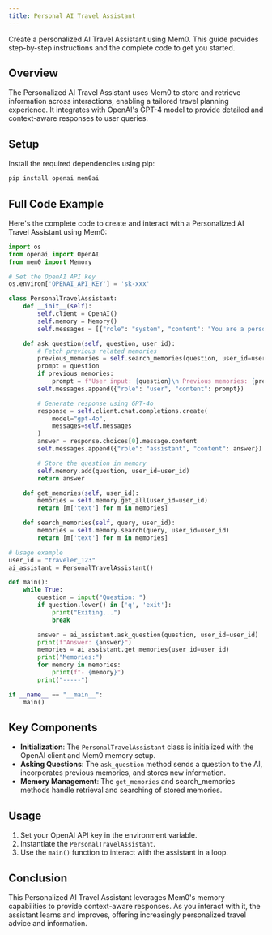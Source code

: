 ```yaml
---
title: Personal AI Travel Assistant
---
```

Create a personalized AI Travel Assistant using Mem0. This guide provides step-by-step instructions and the complete code to get you started.

## Overview

The Personalized AI Travel Assistant uses Mem0 to store and retrieve information across interactions, enabling a tailored travel planning experience. It integrates with OpenAI's GPT-4 model to provide detailed and context-aware responses to user queries.

## Setup

Install the required dependencies using pip:

```bash
pip install openai mem0ai
```

## Full Code Example

Here's the complete code to create and interact with a Personalized AI Travel Assistant using Mem0:

```python
import os
from openai import OpenAI
from mem0 import Memory

# Set the OpenAI API key
os.environ['OPENAI_API_KEY'] = 'sk-xxx'

class PersonalTravelAssistant:
    def __init__(self):
        self.client = OpenAI()
        self.memory = Memory()
        self.messages = [{"role": "system", "content": "You are a personal AI Assistant."}]

    def ask_question(self, question, user_id):
        # Fetch previous related memories
        previous_memories = self.search_memories(question, user_id=user_id)
        prompt = question
        if previous_memories:
            prompt = f"User input: {question}\n Previous memories: {previous_memories}"
        self.messages.append({"role": "user", "content": prompt})

        # Generate response using GPT-4o
        response = self.client.chat.completions.create(
            model="gpt-4o",
            messages=self.messages
        )
        answer = response.choices[0].message.content
        self.messages.append({"role": "assistant", "content": answer})

        # Store the question in memory
        self.memory.add(question, user_id=user_id)
        return answer

    def get_memories(self, user_id):
        memories = self.memory.get_all(user_id=user_id)
        return [m['text'] for m in memories]

    def search_memories(self, query, user_id):
        memories = self.memory.search(query, user_id=user_id)
        return [m['text'] for m in memories]

# Usage example
user_id = "traveler_123"
ai_assistant = PersonalTravelAssistant()

def main():
    while True:
        question = input("Question: ")
        if question.lower() in ['q', 'exit']:
            print("Exiting...")
            break

        answer = ai_assistant.ask_question(question, user_id=user_id)
        print(f"Answer: {answer}")
        memories = ai_assistant.get_memories(user_id=user_id)
        print("Memories:")
        for memory in memories:
            print(f"- {memory}")
        print("-----")

if __name__ == "__main__":
    main()
```

## Key Components

- **Initialization**: The `PersonalTravelAssistant` class is initialized with the OpenAI client and Mem0 memory setup.
- **Asking Questions**: The `ask_question` method sends a question to the AI, incorporates previous memories, and stores new information.
- **Memory Management**: The `get_memories` and search_memories methods handle retrieval and searching of stored memories.

## Usage

1. Set your OpenAI API key in the environment variable.
2. Instantiate the `PersonalTravelAssistant`.
3. Use the `main()` function to interact with the assistant in a loop.

## Conclusion

This Personalized AI Travel Assistant leverages Mem0's memory capabilities to provide context-aware responses. As you interact with it, the assistant learns and improves, offering increasingly personalized travel advice and information.